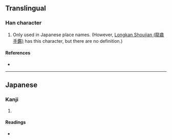 {{character info}}
==Translingual==

===Han character===
{{Han char|rn=32|rad=土|as=06|sn=9|four=|canj=GTT|ids=⿰土并}}

# Only used in Japanese place names. (However, [[w:Longkan Shoujian|Longkan Shoujian (龍龕手鑑)]] has this character, but there are no definition.)

====References====
* {{Han ref|kx=0228.291|dkj=05086|hdz=10442.011|uh=57AA|ud=22442}}

----

==Japanese==

===Kanji===
{{ja-kanji|grade=|rs=土06}}

# {{rfdef|ja|sort=土06}}

====Readings====
* {{ja-readings|on=|kun=[[は]] (ha)}}